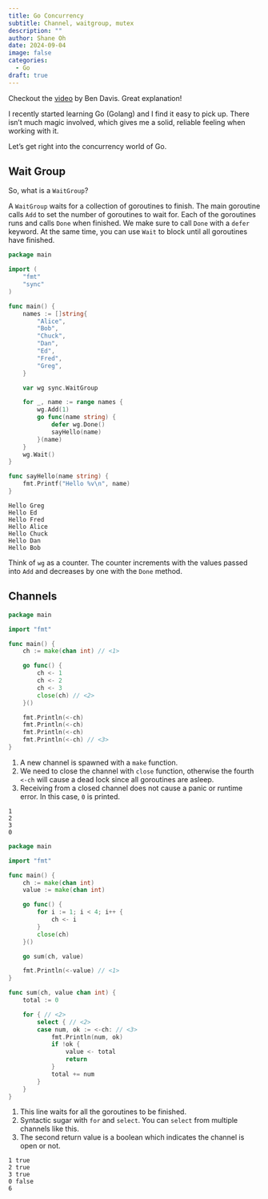 ```yaml
---
title: Go Concurrency
subtitle: Channel, waitgroup, mutex
description: ""
author: Shane Oh
date: 2024-09-04
image: false
categories:
  - Go
draft: true
---
```


Checkout the [video](https://youtu.be/5Z8skvm4g64?si=RdiUHiuJ3Q9OQMai) by Ben Davis. Great explanation!

I recently started learning Go (Golang) and I find it easy to pick up.
There isn't much magic involved, which gives me a solid, reliable feeling
when working with it.

Let's get right into the concurrency world of Go.

## Wait Group

So, what is a `WaitGroup`?

A `WaitGroup` waits for a collection of goroutines to finish.
The main goroutine calls `Add` to set the number of goroutines to wait for.
Each of the goroutines runs and calls `Done` when finished.
We make sure to call `Done` with a `defer` keyword.
At the same time, you can use `Wait` to block until all goroutines have finished.

```.go
package main

import (
	"fmt"
	"sync"
)

func main() {
	names := []string{
		"Alice",
		"Bob",
		"Chuck",
		"Dan",
		"Ed",
		"Fred",
		"Greg",
	}

	var wg sync.WaitGroup

	for _, name := range names {
		wg.Add(1)
		go func(name string) {
			defer wg.Done()
			sayHello(name)
		}(name)
	}
	wg.Wait()
}

func sayHello(name string) {
	fmt.Printf("Hello %v\n", name)
}
```
```
Hello Greg
Hello Ed
Hello Fred
Hello Alice
Hello Chuck
Hello Dan
Hello Bob
```
::: {.callout-note}
Think of `wg` as a counter. The counter increments with the values passed into `Add` and decreases by one with the `Done` method.
:::

## Channels

```.go
package main

import "fmt"

func main() {
	ch := make(chan int) // <1>

	go func() {
		ch <- 1
		ch <- 2
		ch <- 3
		close(ch) // <2>
	}()

	fmt.Println(<-ch)
	fmt.Println(<-ch)
	fmt.Println(<-ch)
	fmt.Println(<-ch) // <3>
}
```
1. A new channel is spawned with a `make` function.
2. We need to close the channel with `close` function,
otherwise the fourth `<-ch` will cause a dead lock since all goroutines are asleep.
3. Receiving from a closed channel does not cause a panic or runtime error. In this case, `0` is printed.

```
1
2
3
0
```

```.go
package main

import "fmt"

func main() {
	ch := make(chan int)
	value := make(chan int)

	go func() {
		for i := 1; i < 4; i++ {
			ch <- i
		}
		close(ch)
	}()

	go sum(ch, value)

	fmt.Println(<-value) // <1>
}

func sum(ch, value chan int) {
	total := 0

	for { // <2>
		select { // <2>
		case num, ok := <-ch: // <3>
			fmt.Println(num, ok)
			if !ok {
				value <- total
				return
			}
			total += num
		}
	}
}
```
1. This line waits for all the goroutines to be finished.
2. Syntactic sugar with `for` and `select`. You can `select` from multiple channels like this.
3. The second return value is a boolean which indicates the channel is open or not.

```
1 true
2 true
3 true
0 false
6
```
